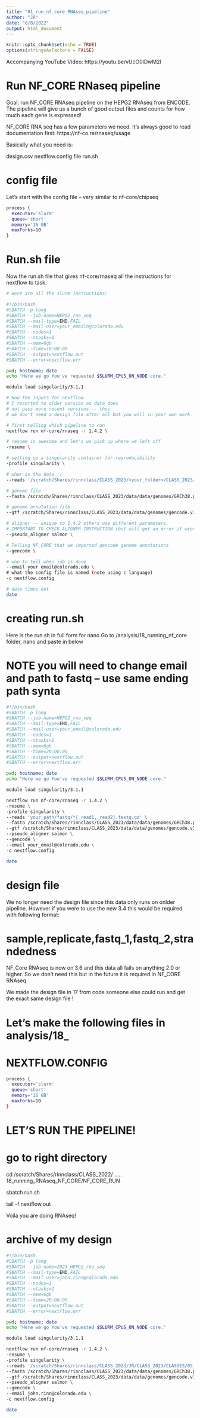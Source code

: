 ```yaml
---
title: "01_run_nf_core_RNAseq_pipeline"
author: "JR"
date: "8/8/2022"
output: html_document
---
```


```r
knitr::opts_chunk$set(echo = TRUE)
options(stringsAsFactors = FALSE)

```
Accompanying YouTube Video:
https://youtu.be/vUcO0lDwM2I

# Run NF_CORE RNaseq pipeline
Goal: run NF_CORE RNAseq pipeline on the HEPG2 RNAseq from ENCODE. The pipeline will
give us a bunch of good output files and counts for how much each gene is expressed!

NF_CORE RNA seq has a few parameters we need.
It's always good to read documentation first:
https://nf-co.re/rnaseq/usage

Basically what you need is:

design.csv
nextflow.config file
run.sh

# config file
Let's start with the config file -- very similar to nf-core/chipseq
```bash

process {
  executor='slurm'
  queue='short'
  memory='16 GB'
  maxForks=10
}

```

# Run.sh file
Now the run.sh file that gives nf-core/rnaseq all the instructions for nextflow to task.
```bash

# Here are all the slurm instructions:

#!/bin/bash
#SBATCH -p long
#SBATCH --job-name=HEPG2_rna_seq
#SBATCH --mail-type=END,FAIL
#SBATCH --mail-user=your_emailn@colorado.edu
#SBATCH --nodes=1
#SBATCH --ntasks=1
#SBATCH --mem=6gb
#SBATCH --time=10:00:00
#SBATCH --output=nextflow.out
#SBATCH --error=nextflow.err

pwd; hostname; date
echo "Here we go You've requested $SLURM_CPUS_ON_NODE core."

module load singularity/3.1.1

# Now the inputs for nextflow.
# I resorted to older version as data does 
# not pass more recent versions -- thus
# we don't need a design file after all but you will in your own work

# first telling which pipeline to run
nextflow run nf-core/rnaseq -r 1.4.2 \

# resume is awesome and let's us pick up where we left off
-resume \

# setting up a singularity container for reproducibility 
-profile singularity \

# wher is the data :)
--reads '/scratch/Shares/rinnclass/CLASS_2023/<your_folder>/CLASS_2023/CLASSES/05_R_analyses/05_RNAseq/00_RNAseq_download_NF_core_pipeline/data/fastq/*{_read1,_read2}.fastq.gz' \

# genome file
--fasta /scratch/Shares/rinnclass/CLASS_2023/data/data/genomes/GRCh38.p13.genome.fa \

# genome annotation file
--gtf /scratch/Shares/rinnclass/CLASS_2023/data/data/genomes/gencode.v32.annotation.gtf \

# aligner -- unique to 1.4.2 others use different parameters.
# IMPORTANT TO CHECK ALIGNER INSTRUCTION (but will get an error if wrong :)
--pseudo_aligner salmon \

# Telling NF_CORE that we imported gencode genome annotations
--gencode \

# who to tell when job is done
--email your email@colorado.edu \
# what the config file is named (note using c language)
-c nextflow.config

# date times out
date

```

# creating run.sh
Here is the run.sh in full form for nano 
Go to /analysis/18_running_nf_core folder, nano and paste in below 

# NOTE you will need to change email and path to fastq -- use same ending path  synta
```bash

#!/bin/bash
#SBATCH -p long
#SBATCH --job-name=HEPG2_rna_seq
#SBATCH --mail-type=END,FAIL
#SBATCH --mail-user=your_email@colorado.edu
#SBATCH --nodes=1
#SBATCH --ntasks=1
#SBATCH --mem=6gb
#SBATCH --time=20:00:00
#SBATCH --output=nextflow.out
#SBATCH --error=nextflow.err

pwd; hostname; date
echo "Here we go You've requested $SLURM_CPUS_ON_NODE core."

module load singularity/3.1.1

nextflow run nf-core/rnaseq -r 1.4.2 \
-resume \
-profile singularity \
--reads 'your_path/fastq/*{_read1,_read2}.fastq.gz' \
--fasta /scratch/Shares/rinnclass/CLASS_2023/data/data/genomes/GRCh38.p13.genome.fa \
--gtf /scratch/Shares/rinnclass/CLASS_2023/data/data/genomes/gencode.v32.annotation.gtf \
--pseudo_aligner salmon \
--gencode \
--email your_email@colorado.edu \
-c nextflow.config

date
```

# design file 
We no longer need the design file since this data only runs on onlder pipeline.
However if you were to use the new 3.4 this would be required with following format:

# sample,replicate,fastq_1,fastq_2,strandedness

NF_Core RNAseq is now on 3.6 and this data all fails on anything 2.0 or higher.
So we don't need this but in the future it is required in NF_CORE RNAseq

We made the design file in 17 from code someone else could
run and get the exact same design file !

# Let's make the following files in analysis/18_ 

# NEXTFLOW.CONFIG

```bash

process {
  executor='slurm'
  queue='short'
  memory='16 GB'
  maxForks=10
}

```

# LET'S RUN THE PIPELINE!

# go to right directory
cd /scratch/Shares/rinnclass/CLASS_2022/ ..... 18_running_RNAseq_NF_CORE/NF_CORE_RUN

sbatch run.sh

tail -f nextflow.out

Voila you are doing RNAseq!


# archive of my design
```bash
#!/bin/bash
#SBATCH -p long
#SBATCH --job-name=2023_HEPG2_rna_seq
#SBATCH --mail-type=END,FAIL
#SBATCH --mail-user=john.rinn@colorado.edu
#SBATCH --nodes=1
#SBATCH --ntasks=1
#SBATCH --mem=6gb
#SBATCH --time=20:00:00
#SBATCH --output=nextflow.out
#SBATCH --error=nextflow.err

pwd; hostname; date
echo "Here we go You've requested $SLURM_CPUS_ON_NODE core."

module load singularity/3.1.1

nextflow run nf-core/rnaseq -r 1.4.2 \
-resume \
-profile singularity \
--reads '/scratch/Shares/rinnclass/CLASS_2023/JR/CLASS_2023/CLASSES/05_R_analyses/05_RNAseq/00_RNAseq_download_NF_core_pipeline/data/fastq2/*{_read1,_read2}.fastq.gz' \
--fasta /scratch/Shares/rinnclass/CLASS_2023/data/data/genomes/GRCh38.p13.genome.fa \
--gtf /scratch/Shares/rinnclass/CLASS_2023/data/data/genomes/gencode.v32.annotation.gtf \
--pseudo_aligner salmon \
--gencode \
--email john.rinn@colorado.edu \
-c nextflow.config

date
```



